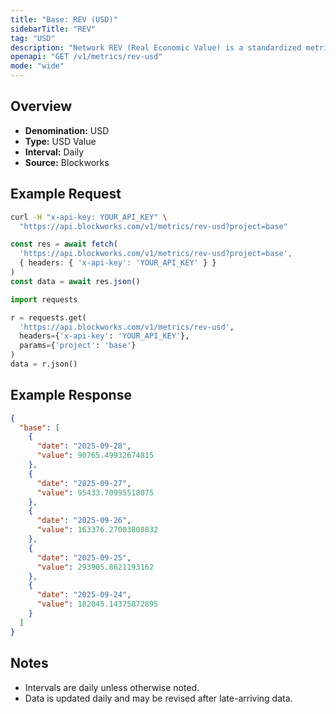 ```yaml
---
title: "Base: REV (USD)"
sidebarTitle: "REV"
tag: "USD"
description: "Network REV (Real Economic Value) is a standardized metric that tracks blockchain value accrual generated by user activity. REV consists of both in-protocol transaction fees and out-of-protocol tips that users pay for transaction execution, so it measures the monetary demand to transact onchain."
openapi: "GET /v1/metrics/rev-usd"
mode: "wide"
---
```


## Overview

- **Denomination:** USD
- **Type:** USD Value
- **Interval:** Daily
- **Source:** Blockworks

## Example Request

<CodeGroup>

```bash cURL
curl -H "x-api-key: YOUR_API_KEY" \
  "https://api.blockworks.com/v1/metrics/rev-usd?project=base"
```

```typescript TypeScript
const res = await fetch(
  'https://api.blockworks.com/v1/metrics/rev-usd?project=base',
  { headers: { 'x-api-key': 'YOUR_API_KEY' } }
)
const data = await res.json()
```

```python Python
import requests

r = requests.get(
  'https://api.blockworks.com/v1/metrics/rev-usd',
  headers={'x-api-key': 'YOUR_API_KEY'},
  params={'project': 'base'}
)
data = r.json()
```

</CodeGroup>

## Example Response

```json
{
  "base": [
    {
      "date": "2025-09-28",
      "value": 90765.49932674815
    },
    {
      "date": "2025-09-27",
      "value": 95433.70995518075
    },
    {
      "date": "2025-09-26",
      "value": 163376.27003808832
    },
    {
      "date": "2025-09-25",
      "value": 293905.8621193162
    },
    {
      "date": "2025-09-24",
      "value": 182045.14375872895
    }
  ]
}
```

## Notes
- Intervals are daily unless otherwise noted.
- Data is updated daily and may be revised after late-arriving data.